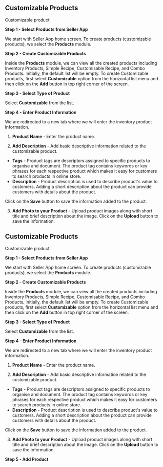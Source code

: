 ## Customizable Products

Customizable product 

**Step 1 - Select Products from Seller App**

We start with Seller App home screen. To create products (customizable products), we select the **Products** module.

**Step 2 - Create Customizable Products** 

Inside the **Products** module, we can view all the created products including Inventory Products, Simple Recipe, Customisable Recipe, and Combo Products. Initially, the default list will be empty. To create Customizable products, first select **Customizable** option from the horizontal list menu and then click on the **Add** button in top right corner of the screen.

**Step 3 - Select Type of Product**

Select  **Customizable**  from the list.

**Step 4 - Enter Product Information**

We are redirected to a new tab where we will enter the inventory product information.

1. **Product Name** - Enter the product name.

2.  **Add Description**  - Add basic descriptive information related to the customizable product.
 -   **Tags**  - Product tags are descriptors assigned to specific products to organise and document. The product tag contains keywords or key phrases for each respective product which makes it easy for customers to search products in online store.
 -   **Description**  - Product description is used to describe product's value to customers. Adding a short description about the product can provide customers with details about the product.

 Click on the  **Save**  button to save the information added to the product.

3. **Add Photo to your Product** - Upload product images along with short title and brief description about the image. Click on the **Upload** button to save the information.
## Customizable Products

Customizable product 

**Step 1 - Select Products from Seller App**

We start with Seller App home screen. To create products (customizable products), we select the **Products** module.

**Step 2 - Create Customizable Products** 

Inside the **Products** module, we can view all the created products including Inventory Products, Simple Recipe, Customisable Recipe, and Combo Products. Initially, the default list will be empty. To create Customizable products, first select **Customizable** option from the horizontal list menu and then click on the **Add** button in top right corner of the screen.

**Step 3 - Select Type of Product**

Select  **Customizable**  from the list.

**Step 4 - Enter Product Information**

We are redirected to a new tab where we will enter the inventory product information.

1. **Product Name** - Enter the product name.

2.  **Add Description**  - Add basic descriptive information related to the customizable product.
 -   **Tags**  - Product tags are descriptors assigned to specific products to organise and document. The product tag contains keywords or key phrases for each respective product which makes it easy for customers to search products in online store.
 -   **Description**  - Product description is used to describe product's value to customers. Adding a short description about the product can provide customers with details about the product.

 Click on the  **Save**  button to save the information added to the product.

3. **Add Photo to your Product** - Upload product images along with short title and brief description about the image. Click on the **Upload** button to save the information.

**Step 5 - Add Product**
